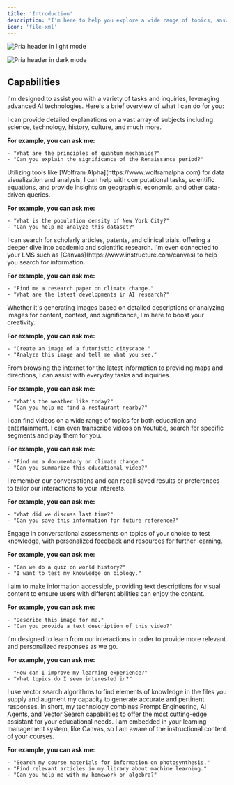 ```yaml
---
title: 'Introduction'
description: "I'm here to help you explore a wide range of topics, answer questions, and assist with various tasks! "
icon: 'file-xml'
---
```


<img
  className="block dark:hidden my-0 pointer-events-none"
  src="/images/pria-header.png"
  alt="Pria header in light mode"
/>

<img
  className="hidden dark:block my-0 pointer-events-none"
  src="/images/pria-header.png"
  alt="Pria header in dark mode"
/>

## Capabilities

I'm designed to assist you with a variety of tasks and inquiries, leveraging advanced AI technologies. Here's a brief overview of what I can do for you:

<AccordionGroup>
<Accordion title="Answer Questions" icon="message">

I can provide detailed explanations on a vast array of subjects including science, technology, history, culture, and much more.

**For example, you can ask me:**

```text wrap
- "What are the principles of quantum mechanics?"
- "Can you explain the significance of the Renaissance period?"
```

</Accordion>
<Accordion title="Research Assistance" icon="message">
Utilizing tools like [Wolfram Alpha](https://www.wolframalpha.com) for data visualization and analysis, I can help with computational tasks, scientific equations, and provide insights on geographic, economic, and other data-driven queries.

**For example, you can ask me:**

```text wrap
- "What is the population density of New York City?"
- "Can you help me analyze this dataset?"
```

</Accordion>
<Accordion title="Educational Support" icon="message">
I can search for scholarly articles, patents, and clinical trials, offering a deeper dive into academic and scientific research. I'm even connected to your LMS such as [Canvas](https://www.instructure.com/canvas) to help you search for information.

**For example, you can ask me:**

```text wrap
- "Find me a research paper on climate change."
- "What are the latest developments in AI research?"
```

</Accordion>
<Accordion title="Creative Assistance" icon="message">
Whether it's generating images based on detailed descriptions or analyzing images for content, context, and significance, I'm here to boost your creativity.

**For example, you can ask me:**

```text wrap
- "Create an image of a futuristic cityscape."
- "Analyze this image and tell me what you see."
```

</Accordion>
<Accordion title="Practical Tasks" icon="message">
From browsing the internet for the latest information to providing maps and directions, I can assist with everyday tasks and inquiries.

**For example, you can ask me:**

```text wrap
- "What's the weather like today?"
- "Can you help me find a restaurant nearby?"
```

</Accordion>
<Accordion title="Entertainment and Learning" icon="message">
I can find videos on a wide range of topics for both education and entertainment. I can even transcribe videos on Youtube, search for specific segments and play them for you.

**For example, you can ask me:**

```text wrap
- "Find me a documentary on climate change."
- "Can you summarize this educational video?"
```

</Accordion>
<Accordion title="Personalized Interaction" icon="message">
I remember our conversations and can recall saved results or preferences to tailor our interactions to your interests.

**For example, you can ask me:**

```text wrap
- "What did we discuss last time?"
- "Can you save this information for future reference?"
```

</Accordion>
<Accordion title="Conversational Assessments" icon="message">
Engage in conversational assessments on topics of your choice to test knowledge, with personalized feedback and resources for further learning.

**For example, you can ask me:**

```text wrap
- "Can we do a quiz on world history?"
- "I want to test my knowledge on biology."
```

</Accordion>
<Accordion title="Accessibility Support" icon="message">
I aim to make information accessible, providing text descriptions for visual content to ensure users with different abilities can enjoy the content.

**For example, you can ask me:**

```text wrap
- "Describe this image for me."
- "Can you provide a text description of this video?"
```

</Accordion>
<Accordion title="Continuous Learning" icon="message">
I'm designed to learn from our interactions in order to provide more relevant and personalized responses as we go.

**For example, you can ask me:**

```text wrap
- "How can I improve my learning experience?"
- "What topics do I seem interested in?"
```

</Accordion>
<Accordion title="Knowledge Base Vector Search" icon="message">
I use vector search algorithms to find elements of knowledge in the files you supply and augment my capacity to generate accurate and pertinent responses.
In short, my technology combines Prompt Engineering, AI Agents, and Vector Search capabilities to offer the most cutting-edge assistant for your educational needs. I am embedded in your learning management system, like Canvas, so I am aware of the instructional content of your courses.

**For example, you can ask me:**

```text wrap
- "Search my course materials for information on photosynthesis."
- "Find relevant articles in my library about machine learning."
- "Can you help me with my homework on algebra?"
```

</Accordion>
</AccordionGroup>
